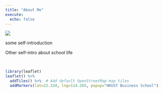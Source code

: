 ```yaml
---
title: "About Me"
execute: 
  echo: false
---
```



:::{layout="[50,50]"}
![](images/marvin.jpg)

some self-introduction
:::


::: {#map layout="[55,5,40]" layout-valign="top"}
Other self-intro about school life

<br>

```r
library(leaflet)
leaflet() %>%
  addTiles() %>%  # Add default OpenStreetMap map tiles
  addMarkers(lat=22.334, lng=114.265, popup="HKUST Business School")
```
:::
